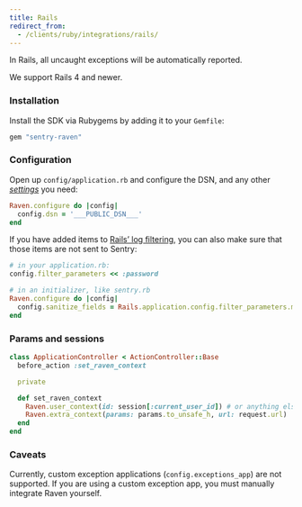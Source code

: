 ```yaml
---
title: Rails
redirect_from:
  - /clients/ruby/integrations/rails/
---
```


In Rails, all uncaught exceptions will be automatically reported.

We support Rails 4 and newer.

### Installation

Install the SDK via Rubygems by adding it to your `Gemfile`:

```ruby
gem "sentry-raven"
```

### Configuration

Open up `config/application.rb` and configure the DSN, and any other [_settings_](config/) you need:

```ruby
Raven.configure do |config|
  config.dsn = '___PUBLIC_DSN___'
end
```

If you have added items to [Rails’ log filtering](https://guides.rubyonrails.org/action_controller_overview.html#parameters-filtering), you can also make sure that those items are not sent to Sentry:

```ruby
# in your application.rb:
config.filter_parameters << :password

# in an initializer, like sentry.rb
Raven.configure do |config|
  config.sanitize_fields = Rails.application.config.filter_parameters.map(&:to_s)
end
```

### Params and sessions

```ruby
class ApplicationController < ActionController::Base
  before_action :set_raven_context

  private

  def set_raven_context
    Raven.user_context(id: session[:current_user_id]) # or anything else in session
    Raven.extra_context(params: params.to_unsafe_h, url: request.url)
  end
end
```

### Caveats

Currently, custom exception applications (`config.exceptions_app`) are not supported. If you are using a custom exception app, you must manually integrate Raven yourself.
